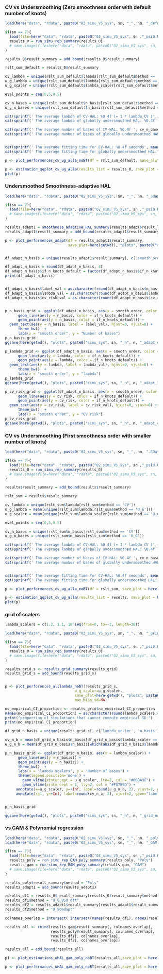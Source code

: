 
### CV vs Undersmoothing (Zero smoothness order with default number of knots)

```r
load(here("data", "rdata", paste0("02_simu_V5_sys", sn, "_", nn, "_default.RData")))

if(sn == 7){
  load(file=here("data", "rdata", paste0("02_simu_V5_sys", sn ,"_psi0.RData")))
  results_0 = run_simu_rep_summary(results_0)
  # save.image(file=here("data", "rdata", paste0("02_simu_V5_sys", sn, "_", nn, "_default.RData")))
}

results_0$result_summary = add_bound(results_0$result_summary)

rslt_sum_default = results_0$result_summary

cv_lambda = unique(rslt_sum_default$lambda[rslt_sum_default$method == 'CV'])
u_g_lambda = unique(rslt_sum_default$lambda[rslt_sum_default$method == 'U_G'])
u_g_scaler = unique(rslt_sum_default$lambda_scaler[rslt_sum_default$method == 'U_G'])

eval_points = seq(0,5,0.5)

cv_n_bases = unique(rslt_sum_default$n_basis[rslt_sum_default$method == 'CV'])
u_g_n_bases = unique(rslt_sum_default$n_basis[rslt_sum_default$method == 'U_G'])

cat(sprintf(' The average lambda of CV-HAL: %0.4f (= 1 * lambda_CV )', cv_lambda))
cat(sprintf(' The average lambda of globally undersmoothed HAL: %0.4f (= %0.4f * lambda_CV )', u_g_lambda, u_g_scaler))

cat(sprintf(' The average number of bases of CV-HAL: %0.4f ', cv_n_bases))
cat(sprintf(' The average number of bases of globally undersmoothed HAL: %0.4f ', u_g_n_bases))


cat(sprintf(' The average fitting time for CV-HAL: %0.4f seconds', mean(rslt_sum_default$hal_fit_time[rslt_sum_default$method=='CV'])))
cat(sprintf(' The average fitting time for globally undersmoothed HAL: %0.4f seconds', mean(rslt_sum_default$hal_fit_time[rslt_sum_default$method=='U_G'])))


```

```r
p <- plot_performences_cv_ug_alla_noBT(df = rslt_sum_default, save_plot = here(getwd(), "plots", paste0("simu_sys", sn, "_n", n, "_performences_default.png")))
```
```r
p <- estimation_qqplot_cv_ug_alla(results_list = results_0, save_plot = here(getwd(), "plots", paste0("simu_sys", sn, "_n", n, "_QQplots_default.png")))
plot(p)
```


### Undersmoothed Smoothness-adaptive HAL
```r

load(here("data", "rdata", paste0("02_simu_V5_sys", sn, "_", nn, "_adapt.RData")))

if(sn == 7){
  load(file=here("data", "rdata", paste0("02_simu_V5_sys", sn ,"_psi0.RData")))
  # save.image(file=here("data", "rdata", paste0("02_simu_V5_sys", sn, "_", nn, "_default.RData")))
}

results_adapt1 = smoothness_adaptive_HAL_summary(results_adapt$result_list)
results_adapt1$result_summary = add_bound(results_adapt1$result_summary)

p <- plot_performences_adapt(df = results_adapt1$result_summary,
                             save_plot=here(getwd(), "plots", paste0("simu_sys", sn, "_n", n, "_adapt_performences.png")))



```

```r

df_adapt_n_basis = unique(results_adapt1$result_summary[, c('smooth_order', 'if_n_knots_default', 'sl_pick', 'lambda', 'lambda_scaler', 'n_basis', 'cv_risk')])

df_adapt_n_basis = round(df_adapt_n_basis, 4)
df_adapt_n_basis$if_n_knots_default = factor(df_adapt_n_basis$if_n_knots_default)
print(df_adapt_n_basis)


df_adapt_n_basis$label_val = as.character(round(df_adapt_n_basis$n_basis, 2)) 
df_adapt_n_basis$lambda_val = as.character(round(df_adapt_n_basis$lambda, 2)) 
df_adapt_n_basis$cv_risk_val = as.character(round(df_adapt_n_basis$cv_risk, 2)) 


p_n_basis_grid <- ggplot(df_adapt_n_basis, aes(x = smooth_order, color = if_n_knots_default)) +  
      geom_line(aes(y = n_basis, color = if_n_knots_default)) + 
      geom_point(aes(y = n_basis, color = if_n_knots_default)) + 
  geom_text(aes(y = n_basis, label = label_val), hjust=0, vjust=0) + 
      theme_bw()  + 
      labs(x = "smooth order", y = "Number of bases") 
p_n_basis_grid
ggsave(here(getwd(), "plots", paste0("simu_sys", sn, "_n", n, "_adapt_num_basis.png")), plot=p_n_basis_grid, width = 5, height = 3,  dpi = 800)

p_lambda_grid <- ggplot(df_adapt_n_basis, aes(x = smooth_order, color = if_n_knots_default)) +  
      geom_line(aes(y = lambda, color = if_n_knots_default)) + 
      geom_point(aes(y = lambda, color = if_n_knots_default)) + 
  geom_text(aes(y = lambda, label = lambda_val), hjust=0, vjust=0) + 
      theme_bw()  + 
      labs(x = "smooth order", y = "lambda") 
p_lambda_grid
ggsave(here(getwd(), "plots", paste0("simu_sys", sn, "_n", n, "_adapt_lambda.png")), plot=p_lambda_grid, width = 5, height = 3,  dpi = 800)

p_cv_risk_grid <- ggplot(df_adapt_n_basis, aes(x = smooth_order, color = if_n_knots_default)) +  
      geom_line(aes(y = cv_risk, color = if_n_knots_default)) + 
      geom_point(aes(y = cv_risk, color = if_n_knots_default)) + 
  geom_text(aes(y = cv_risk, label = cv_risk_val), hjust=0, vjust=0) + 
      theme_bw()  + 
      labs(x = "smooth order", y = "CV risk") 
p_cv_risk_grid
ggsave(here(getwd(), "plots", paste0("simu_sys", sn, "_n", n, "_adapt_cv_risk.png")), plot=p_cv_risk_grid, width = 5, height = 3,  dpi = 800)


```


### CV vs Undersmoothing (First smoothness order with smaller number of knots)
```r
load(here("data", "rdata", paste0("02_simu_V5_sys", sn, "_", nn, ".RData")))

if(sn == 7){
  load(file=here("data", "rdata", paste0("02_simu_V5_sys", sn ,"_psi0.RData")))
  results_0 = run_simu_rep_summary(results_0)
  # save.image(file=here("data", "rdata", paste0("02_simu_V5_sys", sn, "_", nn, "_default.RData")))
}

results$result_summary = add_bound(results$result_summary)

rslt_sum = results$result_summary

cv_lambda = unique(rslt_sum$lambda[rslt_sum$method == 'CV'])
u_g_lambda = mean(unique(rslt_sum$lambda[rslt_sum$method == 'U_G']))
u_g_scaler = mean(unique(rslt_sum$lambda_scaler[rslt_sum$method == 'U_G']))

eval_points = seq(0,5,0.5)

cv_n_bases = unique(rslt_sum$n_basis[rslt_sum$method == 'CV'])
u_g_n_bases = unique(rslt_sum$n_basis[rslt_sum$method == 'U_G'])

cat(sprintf(' The average lambda of CV-HAL: %0.4f (= 1 * lambda_CV )', cv_lambda))
cat(sprintf(' The average lambda of globally undersmoothed HAL: %0.4f (= %0.4f * lambda_CV )', u_g_lambda, u_g_scaler))

cat(sprintf(' The average number of bases of CV-HAL: %0.4f ', cv_n_bases))
cat(sprintf(' The average number of bases of globally undersmoothed HAL: %0.4f ', u_g_n_bases))


cat(sprintf(' The average fitting time for CV-HAL: %0.4f seconds', mean(rslt_sum$hal_fit_time[rslt_sum$method=='CV'])))
cat(sprintf(' The average fitting time for globally undersmoothed HAL: %0.4f seconds', mean(rslt_sum$hal_fit_time[rslt_sum$method=='U_G'])))


```

```r
p <- plot_performences_cv_ug_alla_noBT(df = rslt_sum, save_plot = here(getwd(), "plots", paste0("simu_sys", sn, "_n", n, "_performences.png")))
```
```r
p <- estimation_qqplot_cv_ug_alla(results_list = results, save_plot = here(getwd(), "plots", paste0("simu_sys", sn, "_n", n, "_QQplots.png")))
plot(p)
```


### grid of scalers
```r

lambda_scalers = c(1.2, 1.1, 10^seq(from=0, to=-3, length=20))

load(here("data", "rdata", paste0("02_simu_V5_sys", sn, "_", nn, "_grid.RData")))

if(sn == 7){
  load(file=here("data", "rdata", paste0("02_simu_V5_sys", sn ,"_psi0.RData")))
  results_0 = run_simu_rep_summary(results_0)
  # save.image(file=here("data", "rdata", paste0("02_simu_V5_sys", sn, "_", nn, "_default.RData")))
}

results_grid_s <- results_grid_summary(results_grid)
results_grid_s = add_bound(results_grid_s)


p <- plot_perforences_alllambda_noBT(results_grid_s,
                                u_g_scaler=u_g_scaler, 
                                save_plot=here(getwd(), "plots", paste0("simu_sys", sn, "_n", n, "_grid_performences.png")), 
                                max_bias_sd=NA)

no_empirical_CI_proportion <- results_grid$no_empirical_CI_proportion
names(no_empirical_CI_proportion) = as.character(round(lambda_scalers,4))
print("proportion of simulations that cannot compute empirical SD:")
print(no_empirical_CI_proportion)
```

```r
df_grid_n_basis = unique(results_grid_s[, c('lambda_scaler', 'n_basis')])

cv_n_b = mean(df_grid_n_basis$n_basis[df_grid_n_basis$lambda_scaler == 1])
u_g_n_b = mean(df_grid_n_basis$n_basis[which(abs(df_grid_n_basis$lambda_scaler - u_g_scaler) == min(abs(df_grid_n_basis$lambda_scaler - u_g_scaler) ))])

p_n_basis_grid <- ggplot(df_grid_n_basis, aes(x = lambda_scaler)) +  
      geom_line(aes(y = n_basis)) + 
      geom_point(aes(y = n_basis)) + 
      theme_bw()  + 
      labs(x = "lambda scalers", y = "Number of bases") +
      theme(legend.position='none') +
        geom_vline(xintercept = u_g_scaler, lty=2, col = "#00BA38") +
        geom_vline(xintercept = 1, lty=2, col = "#F8766D") + 
     annotate(x=u_g_scaler, y=+Inf, label=round(u_g_n_b, 2), vjust=2, geom="label") +
     annotate(x=1, y=+Inf, label=round(cv_n_b, 2), vjust=2, geom="label")


p_n_basis_grid

ggsave(here(getwd(), "plots", paste0("simu_sys", sn, "_n", n, "_grid_num_basis.png")), plot=p_n_basis_grid, width = 5, height = 3,  dpi = 800)
```

### vs GAM & Polynomial regression
```r
load(here("data", "rdata", paste0("02_simu_V5_sys", sn, "_", nn, "_poly.RData")))
load(here("data", "rdata", paste0("02_simu_V5_sys", sn, "_", nn, "_GAM.RData")))

if(sn == 7){
  load(file=here("data", "rdata", paste0("02_simu_V5_sys", sn ,"_psi0.RData")))
  results_poly = run_simu_rep_GAM_poly_summary(results_poly, "Poly")
  results_gam = run_simu_rep_GAM_poly_summary(results_gam, "GAM")
  # save.image(file=here("data", "rdata", paste0("02_simu_V5_sys", sn, "_", nn, "_default.RData")))
}

results_poly$result_summary$method = "Poly"
results_adapt1 = add_bound(results_adapt1)

results_df1 = results_0$result_summary[results_0$result_summary$method == "U_G",]
results_df1$method = "U_G_0SO_dft"
results_df2 = results_adapt1$result_summary[results_adapt1$result_summary$method == "U_HAL_SL_pick", ]
results_df2$method = "U_SOadapt"

colnames_overlap = intersect( intersect(names(results_df1), names(results_df2)), names(results_poly$result_summary))

results_all <- rbind(results_gam$result_summary[, colnames_overlap], 
                     results_poly$result_summary[, colnames_overlap], 
                     results_df1[, colnames_overlap],
                     results_df2[, colnames_overlap])

results_all = add_bound(results_all)

```

```r

p1 <- plot_estimations_uHAL_gam_poly_noBT(results_all,save_plot = here(getwd(), "plots", paste0("simu_sys", sn, "_n", n, "_compare_estimates.png")) )

```

```r
p <- plot_performances_uHAL_gam_poly_noBT(results_all,save_plot = here(getwd(), "plots", paste0("simu_sys", sn, "_n", n, "_compare_performances.png")) )
```


